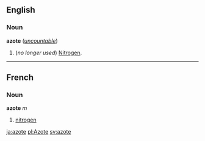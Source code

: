 ==English==
===Noun===
'''azote''' (''[[uncountable]]'')

#(''no longer used'') [[Nitrogen]].

----
==French==
===Noun===
'''azote''' ''m''

#[[nitrogen]]

[[ja:azote]]
[[pl:Azote]]
[[sv:azote]]